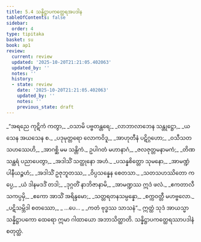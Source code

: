 ```yaml
---
title: 5.4 သန္နိဋ္ဌာပကတ္ထေရအပဒါန
tableOfContents: false
sidebar:
  order: 4
type: tipitaka
basket: su
book: ap1
review:
  current: review
  updated: '2025-10-20T21:21:05.402063'
  updated_by: ''
  notes: ''
  history:
  - state: review
    date: '2025-10-20T21:21:05.402063'
    updated_by: ''
    notes: ''
    previous_state: draft
---
```



<DynamicBreadcrumb />


<ReviewStatus review={frontmatter.review} showDetails={true} />

<HypothesisAnnotation frontmatter={frontmatter} />

<Division number="70" book="ap1" e="ch" v="20" p="108">

<Paragraph number="1284" type="verses" book="ap1">
_“အရညေ ကုဋိကံ ကတွာ,_  
_ဝသာမိ ပဗ္ဗတန္တရေ;_  
_လာဘာလာဘေန သန္တုဋ္ဌော,_  
_ယသေန အယသေန စ._  

</Paragraph>

</Division>
<Division number="71" book="ap1" e="ch" v="20" p="108">

<Paragraph number="1285" type="verses" book="ap1">
_ပဒုမုတ္တရော လောကဝိဒူ,_  
_အာဟုတီနံ ပဋိဂ္ဂဟော;_  
_ဝသီသတသဟဿေဟိ,_  
_အာဂစ္ဆိ မမ သန္တိကံ._  

</Paragraph>

</Division>
<Division number="72" book="ap1" e="ch" v="20" p="108">

<Paragraph number="1286" type="verses" book="ap1">
ဥပါဂတံ မဟာနာဂံ,_  
_ဇလဇုတ္တမနာမကံ;_  
_တိဏသန္ထရံ ပညာပေတွာ,_  
_အဒါသိံ သတ္ထုနော အဟံ._  

</Paragraph>

</Division>
<Division number="73" book="ap1" e="ch" v="20" p="108">

<Paragraph number="1287" type="verses" book="ap1">
_ပသန္နစိတ္တော သုမနော,_  
_အာမဏ္ဍံ ပါနီယဉ္စဟံ;_  
_အဒါသိံ ဥဇုဘူတဿ,_  
_ဝိပ္ပသန္နေန စေတသာ._  

</Paragraph>

</Division>
<Division number="74" book="ap1" e="ch" v="20" p="108">

<Paragraph number="1288" type="verses" book="ap1">
_သတသဟဿိတော ကပ္ပေ,_  
_ယံ ဒါနမဒဒိံ တဒါ;_  
_ဒုဂ္ဂတိံ နာဘိဇာနာမိ,_  
_အာမဏ္ဍဿ ဣဒံ ဖလံ._  

</Paragraph>

</Division>
<Division number="75" book="ap1" e="ch" v="20" p="108">

<Paragraph number="1289" type="verses" book="ap1">
_ဧကတာလီသကပ္ပမှိ,_  
_ဧကော အာသိံ အရိန္ဒမော;_  
_သတ္တရတနသမ္ပန္နော,_  
_စက္ကဝတ္တီ မဟဗ္ဗလော._  

</Paragraph>

</Division>
<Division number="76" book="ap1" e="ch" v="20" p="108">

<Paragraph number="1290" type="verses" book="ap1">
_ပဋိသမ္ဘိဒါ စတဿော,_  
_ …ပေ… _  
_ကတံ ဗုဒ္ဓဿ သာသနံ”._  

</Paragraph>

<Paragraph number="1291" book="ap1">
ဣတ္ထံ သုဒံ အာယသ္မာ သန္နိဋ္ဌာပကော ထေရော ဣမာ ဂါထာယော အဘာသိတ္ထာတိ.

</Paragraph>
</Division>

<Paragraph number="1292" type="center" book="ap1">
သန္နိဋ္ဌာပကတ္ထေရဿာပဒါနံ စတုတ္ထံ.
</Paragraph>